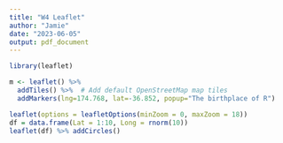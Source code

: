 ```yaml
---
title: "W4 Leaflet"
author: "Jamie"
date: "2023-06-05"
output: pdf_document
---
```


```r
library(leaflet)

m <- leaflet() %>%
  addTiles() %>%  # Add default OpenStreetMap map tiles
  addMarkers(lng=174.768, lat=-36.852, popup="The birthplace of R")
```

```r
leaflet(options = leafletOptions(minZoom = 0, maxZoom = 18))
df = data.frame(Lat = 1:10, Long = rnorm(10))
leaflet(df) %>% addCircles()
```
